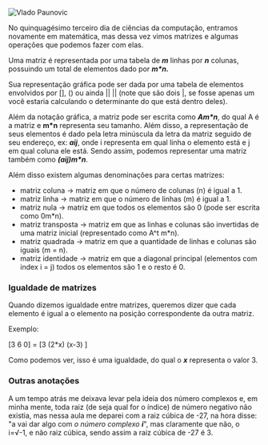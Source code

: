 






![[Vlado
Paunovic](https://unsplash.com/@vlado)](https://cdn-images-1.medium.com/max/800/0*A1_rrmX0knE05S69)

No quinquagésimo terceiro dia de ciências da computação, entramos
novamente em matemática, mas dessa vez vimos matrizes e algumas
operações que podemos fazer com elas.








Uma matriz é representada por uma tabela de ***m*** linhas por ***n***
colunas, possuindo um total de elementos dado por ***m\*n.***

Sua representação gráfica pode ser dada por uma tabela de elementos
envolvidos por \[\], () ou ainda \|\| \|\| (note que são dois \|, se
fosse apenas um você estaria calculando o determinante do que está
dentro deles).

Além da notação gráfica, a matriz pode ser escrita como ***Am\*n***, do
qual A é a matriz e **m\*n** representa seu tamanho. Além disso, a
representação de seus elementos é dado pela letra minúscula da letra da
matriz seguido de seu endereço, ex: ***aij***, onde i representa em qual
linha o elemento está e j em qual coluna ele está. Sendo assim, podemos
representar uma matriz também como ***(aij)m\*n***.

Além disso existem algumas denominações para certas matrizes:

-   matriz coluna → matriz em que o número de colunas (n) é igual a 1.
-   matriz linha → matriz em que o número de linhas (m) é igual a 1.
-   matriz nula → matriz em que todos os elementos são 0 (pode ser
    escrita como 0m\*n).
-   matriz transposta → matriz em que as linhas e colunas são invertidas
    de uma matriz inicial (representado como A\^t m\*n).
-   matriz quadrada → matriz em que a quantidade de linhas e colunas são
    iguais (m = n).
-   matriz identidade → matriz em que a diagonal principal (elementos
    com index i = j) todos os elementos são 1 e o resto é 0.








### Igualdade de matrizes

Quando dizemos igualdade entre matrizes, queremos dizer que cada
elemento é igual a o elemento na posição correspondente da outra matriz.

Exemplo:

\[3 6 0\] = \[3 (2\*x) (x-3) \]

Como podemos ver, isso é uma igualdade, do qual o ***x*** representa o
valor 3.








### Outras anotações

A um tempo atrás me deixava levar pela ideia dos número complexos e, em
minha mente, toda raiz (de seja qual for o índice) de número negativo
não existia, mas nessa aula me deparei com a raiz cúbica de -27, na hora
disse: "a vai dar algo com *o número complexo* ***i***", mas claramente
que não, o i=√-1, e não raiz cúbica, sendo assim a raiz cúbica de -27 é
3.


